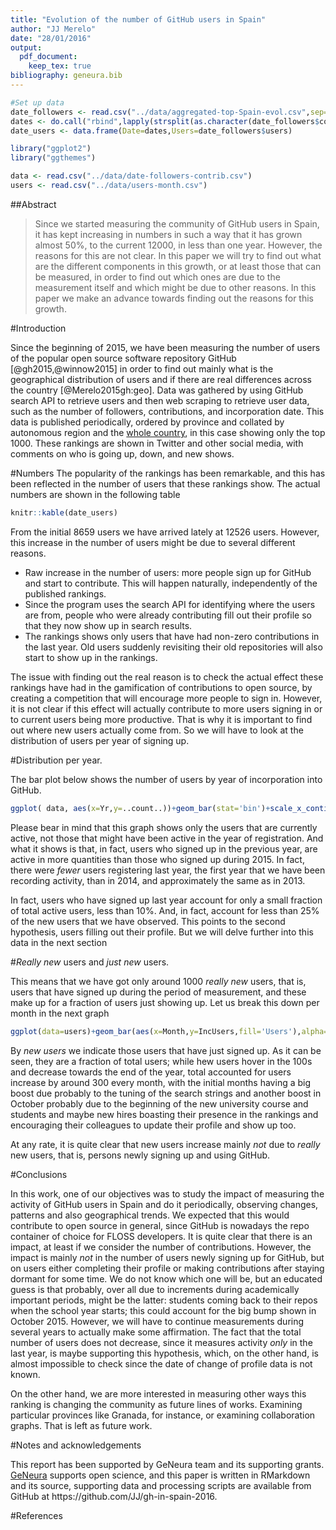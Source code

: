 ```yaml
---
title: "Evolution of the number of GitHub users in Spain"
author: "JJ Merelo"
date: "28/01/2016"
output: 
  pdf_document:
    keep_tex: true
bibliography: geneura.bib
---
```


```r
#Set up data
date_followers <- read.csv("../data/aggregated-top-Spain-evol.csv",sep=";")
dates <- do.call("rbind",lapply(strsplit(as.character(date_followers$commitdate)," "),"[",1))
date_users <- data.frame(Date=dates,Users=date_followers$users)

library("ggplot2")
library("ggthemes")

data <- read.csv("../data/date-followers-contrib.csv")
users <- read.csv("../data/users-month.csv")
```
##Abstract

>Since we started measuring the community of GitHub users in Spain, it has kept increasing in numbers in such a way that it has grown almost 50%, to the current 12000, in less than one year. However, the reasons for this are not clear. In this paper we will try to find out what are the different components in this growth, or at least those that can be measured, in order to find out which ones are due to the measurement itself and which might be due to other reasons. In this paper we make an advance towards finding out the reasons for this growth.

#Introduction

Since the beginning of 2015, we have been measuring the number of users of the popular open source software repository GitHub [@gh2015,@winnow2015] in order to find out mainly what is the geographical distribution of users and if there are real differences across the country [@Merelo2015gh:geo]. Data was gathered by using GitHub search API to retrieve users and then web scraping to retrieve user data, such as the number of followers, contributions, and incorporation date. This data is published periodically, ordered by province and collated by autonomous region and the [whole country](https://github.com/JJ/top-github-users-data/blob/master/formatted/top-alt-Spain.md), in this case showing only the top 1000. These rankings are shown in Twitter and other social media, with comments on who is going up, down, and new shows.

#Numbers
The popularity of the rankings has been remarkable, and this has been reflected in the number of users that these rankings show. The actual numbers are shown in the following table

```r
knitr::kable(date_users)
```

From the initial 8659 users we have arrived lately at 12526 users. However, this increase in the number of users might be due to several different reasons.

- Raw increase in the number of users: more people sign up for GitHub and start to contribute. This will happen naturally, independently of the published rankings.
- Since the program uses the search API for identifying where the users are from, people who were already contributing fill out their profile so that they now show up in search results.
- The rankings shows only users that have had non-zero contributions in the last year. Old users suddenly revisiting their old repositories will also start to show up in the rankings.

The issue with finding out the real reason is to check the actual effect these rankings have had in the gamification of contributions to open source, by creating a competition that will encourage more people to sign in. However, it is not clear if this effect will actually contribute to more users signing in or to current users being more productive. That is why it is important to find out where new users actually come from. So we will have to look at the distribution of users per year of signing up.

#Distribution per year.

The bar plot below shows the number of users by year of incorporation into GitHub.

```r
ggplot( data, aes(x=Yr,y=..count..))+geom_bar(stat='bin')+scale_x_continuous(breaks=c(2007:2016))+  theme_tufte()
```

Please bear in mind that this graph shows only the users that are currently active, not those that might have been active in the year of registration. And what it shows is that, in fact, users who signed up in the previous year, are active in more quantities than those who signed up during 2015. In fact, there were *fewer* users registering last year, the first year that we have been recording activity, than in 2014, and approximately the same as in 2013.

In fact, users who have signed up last year account for only a small fraction of total active users, less than 10%. And, in fact, account for less than 25% of the new users that we have observed. This points to the second hypothesis, users filling out their profile. But we will delve further into this data in the next section

#*Really new* users and *just new* users.

This means that we have got only around 1000 *really new* users, that is, users that have signed up during the period of measurement, and these make up for a fraction of users just showing up. Let us break this down per month in the next graph

```r
ggplot(data=users)+geom_bar(aes(x=Month,y=IncUsers,fill='Users'),alpha=.3,stat='identity')+geom_bar(aes(x=Month,y=NewUsers,fill='New Users'),stat='identity')+theme_tufte()+ theme(axis.text.x = element_text(angle = 90, hjust = 1))
```
By *new users* we indicate those users that have just signed up. As it can be seen, they are a fraction of total users; while hew users hover in the 100s and decrease towards the end of the year, total accounted for users increase by around 300 every month, with the initial months having a big boost due probably to the tuning of the search strings and another boost in October probably due to the beginning of the new university course and students and maybe new hires boasting their presence in the rankings and encouraging their colleagues to update their profile and show up too.

At any rate, it is quite clear that new users increase mainly *not* due to *really* new users, that is, persons newly signing up and using GitHub.

#Conclusions

In this work, one of our objectives was to study the impact of measuring the activity of GitHub users in Spain and do it periodically, observing changes, patterns and also geographical trends. We expected that this would contribute to open source in general, since GitHub is nowadays the repo container of choice for FLOSS developers. It is quite clear that there is an impact, at least if we consider the number of contributions. However, the impact is mainly *not* in the number of users newly signing up for GitHub, but on users either completing their profile or making contributions after staying dormant for some time. We do not know which one will be, but an educated guess is that probably, over all due to increments during academically important periods, might be the latter: students coming back to their repos when the school year starts; this could account for the big bump shown in October 2015. However, we will have to continue measurements during several years to actually make some affirmation. The fact that the total number of users does not decrease, since it measures activity *only* in the last year, is maybe supporting this hypothesis, which, on the other hand, is almost impossible to check since the date of change of profile data is not known. 

On the other hand, we are more interested in measuring other ways this ranking is changing the community as future lines of works. Examining particular provinces like Granada, for instance, or examining collaboration graphs. That is left as future work. 

#Notes and acknowledgements

This report has been supported by GeNeura team and its supporting grants. [GeNeura](http://geneura.wordpress.com) supports open science, and this paper is written in RMarkdown and its source, supporting data and processing scripts are available from GitHub at https://github.com/JJ/gh-in-spain-2016.


#References